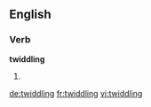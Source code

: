 
==English==

===Verb===
'''twiddling'''

# {{present participle of|twiddle}}

[[de:twiddling]]
[[fr:twiddling]]
[[vi:twiddling]]